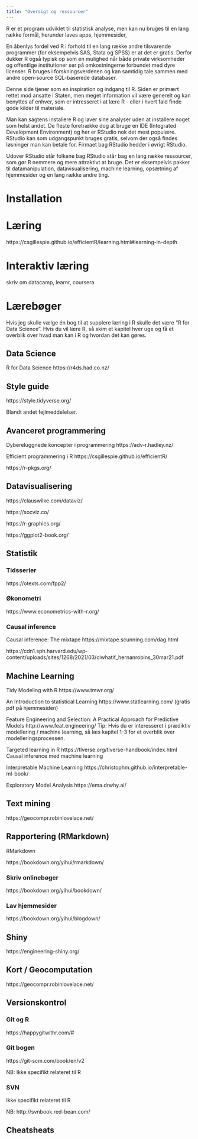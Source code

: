 ```yaml
---
title: "Oversigt og ressourcer"
---
```


R er et program udviklet til statistisk analyse, men kan nu bruges til en lang række formål, herunder laves apps, hjemmesider, 

En åbenlys fordel ved R i forhold til en lang række andre tilsvarende programmer (for eksempelvis SAS, Stata og SPSS) er at det er gratis. Derfor dukker R også typisk op som en mulighed når både private virksomheder og offentlige institutioner ser på omkostningerne forbundet med dyre licenser. R bruges i forskningsverdenen og kan samtidig tale sammen med andre open-source SQL-baserede databaser.

Denne side tjener som en inspiration og indgang til R. Siden er primært rettet mod ansatte i Staten, men meget information vil være generelt og kan benyttes af enhver, som er intresseret i at lære R - eller i hvert fald finde gode kilder til materiale. 

Man kan sagtens installere R og laver sine analyser uden at installere noget som helst andet. De fleste foretrække dog at bruge en IDE (Integrated Development Environment) og her er RStudio nok det mest populære. RStudio kan som udgangspunkt bruges gratis, selvom der også findes løsninger man kan betale for. Firmaet bag RStudio hedder i øvrigt RStudio.

Udover RStudio står folkene bag RStudio står bag en lang række ressourcer, som gør R nemmere og mere attraktivt at bruge. Det er eksempelvis pakker til datamanipulation, datavisualisering, machine learning, opsætning af hjemmesider og en lang række andre ting.



# Installation


# Læring

https://csgillespie.github.io/efficientR/learning.html#learning-in-depth

# Interaktiv læring

skriv om datacamp, learnr, coursera


# Lærebøger

Hvis jeg skulle vælge én bog til at supplere læring i R skulle det være "R for Data Science". Hvis du vil lære R, så skim et kapitel hver uge og få et overblik over hvad man kan i R og hvordan det kan gøres.

## Data Science

R for Data Science
https://r4ds.had.co.nz/

## Style guide

https://style.tidyverse.org/

Blandt andet fejlmeddelelser.

## Avanceret programmering

Dybereluggnede koncepter i programmering 
https://adv-r.hadley.nz/

Efficient programmering i R
https://csgillespie.github.io/efficientR/

https://r-pkgs.org/ 

## Datavisualisering

https://clauswilke.com/dataviz/

https://socviz.co/

https://r-graphics.org/

https://ggplot2-book.org/


## Statistik

### Tidsserier

https://otexts.com/fpp2/

### Økonometri

https://www.econometrics-with-r.org/

###  Causal inference

Causal inference: The mixtape
https://mixtape.scunning.com/dag.html

https://cdn1.sph.harvard.edu/wp-content/uploads/sites/1268/2021/03/ciwhatif_hernanrobins_30mar21.pdf


## Machine Learning

Tidy Modeling with R
https://www.tmwr.org/

An Introduction to statistical Learning
https://www.statlearning.com/ (gratis pdf på hjemmesiden)

Feature Engineering and Selection: A Practical Approach for Predictive Models 
http://www.feat.engineering/
Tip: Hvis du er interesseret i prædiktiv modellering / machine learning, så læs kapitel 1-3 for et overblik over modelleringsprocessen. 

Targeted learning in R
https://tlverse.org/tlverse-handbook/index.html
Causal inference med machine learning

Interpretable Machine Learning 
https://christophm.github.io/interpretable-ml-book/

Exploratory Model Analysis
https://ema.drwhy.ai/

## Text mining

https://geocompr.robinlovelace.net/

## Rapportering (RMarkdown)

RMarkdown

https://bookdown.org/yihui/rmarkdown/

### Skriv onlinebøger

https://bookdown.org/yihui/bookdown/

### Lav hjemmesider

https://bookdown.org/yihui/blogdown/

## Shiny

https://engineering-shiny.org/

## Kort / Geocomputation

https://geocompr.robinlovelace.net/

## Versionskontrol 

### Git og R

https://happygitwithr.com/#

### Git bogen

https://git-scm.com/book/en/v2

NB: Ikke specifikt relateret til R

### SVN

Ikke specifikt relateret til R

NB: http://svnbook.red-bean.com/

## Cheatsheats
 